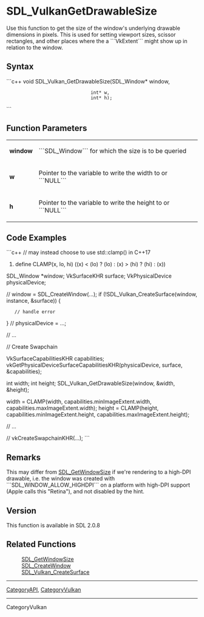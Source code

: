 <!-- pragma section-numbers off -->
<!-- pragma camelcase off -->

= SDL_VulkanGetDrawableSize =
Use this function to get the size of the window's underlying drawable dimensions in pixels. This is used for setting viewport sizes, scissor rectangles, and other places where the a ```VkExtent``` might show up in relation to the window.



== Syntax ==
```c++
void SDL_Vulkan_GetDrawableSize(SDL_Window* window,
                                int* w,
                                int* h);
```

== Function Parameters ==
{|
|'''window'''
|```SDL_Window``` for which the size is to be queried
|-
|'''w'''
|Pointer to the variable to write the width to or ```NULL```
|-
|'''h'''
|Pointer to the variable to write the height to or ```NULL```
|}


== Code Examples ==
```c++
// may instead choose to use std::clamp() in C++17
#define CLAMP(x, lo, hi)    ((x) < (lo) ? (lo) : (x) > (hi) ? (hi) : (x))

SDL_Window *window;
VkSurfaceKHR surface;
VkPhysicalDevice physicalDevice;

// window = SDL_CreateWindow(...);
if (!SDL_Vulkan_CreateSurface(window, instance, &surface)) {
    // handle error
}
// physicalDevice = ...;

// ...

// Create Swapchain

VkSurfaceCapabilitiesKHR capabilities;
vkGetPhysicalDeviceSurfaceCapabilitiesKHR(physicalDevice, surface, &capabilities);

int width;
int height;
SDL_Vulkan_GetDrawableSize(window, &width, &height);

width = CLAMP(width, capabilities.minImageExtent.width, capabilities.maxImageExtent.width);
height = CLAMP(height, capabilities.minImageExtent.height, capabilities.maxImageExtent.height);

// ...

// vkCreateSwapchainKHR(...);
```



<!-- #Leave this section as-is unless you have a code example to put in.  In that case, replace You can add your code example here with your code example following the Style Guide instructions.  Leave the rest of the markup alone and delete this comment. -->


== Remarks ==

This may differ from [[SDL_GetWindowSize]] if we're rendering to a high-DPI drawable, i.e. the window was created with ```SDL_WINDOW_ALLOW_HIGHDPI``` on a platform with high-DPI support (Apple calls this "Retina"), and not disabled by the {{{SDL_HINT_VIDEO_HIGHDPI_DISABLED}}} hint.

== Version ==
This function is available in SDL 2.0.8

== Related Functions ==
:[[SDL_GetWindowSize]]
:[[SDL_CreateWindow]]
:[[SDL_Vulkan_CreateSurface]]


----
[[CategoryAPI]], [[CategoryVulkan]]
<!-- #See the Style Guide for instructions on editing the footer. -->
----
CategoryVulkan
